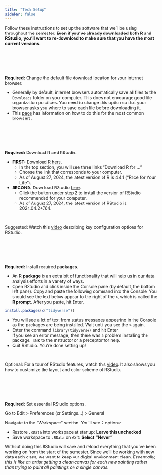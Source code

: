 ```yaml
---
title: "Tech Setup"
sidebar: false
---
```


Follow these instructions to set up the software that we'll be using throughout the semester. **Even if you've already downloaded both R and RStudio, you'll want to re-download to make sure that you have the most current versions.**

<br><br><br><br>

**Required:** Change the default file download location for your internet browser.

- Generally by default, internet browsers automatically save all files to the `Downloads` folder on your computer. This does not encourage good file organization practices. You need to change this option so that your browser asks you where to save each file before downloading it.
- This [page](https://www.online-tech-tips.com/computer-tips/change-default-download-folder-location-on-any-web-browser/) has information on how to do this for the most common browsers.

<br><br><br><br>

**Required:** Download R and RStudio.

- **FIRST:** Download R [here](https://cran.rstudio.com/).
    - In the top section, you will see three links "Download R for ..."
    - Choose the link that corresponds to your computer.
    - As of August 27, 2024, the latest version of R is 4.4.1 ("Race for Your Life").
- **SECOND:** Download RStudio [here](https://posit.co/download/rstudio-desktop/#download).
    - Click the button under step 2 to install the version of RStudio recommended for your computer.
    - As of August 27, 2024, the latest version of RStudio is 2024.04.2+764.

<br>

Suggested: Watch this [video](https://www.youtube.com/watch?v=LJiRSPoe8r0) describing key configuration options for RStudio.

<br><br><br><br>

**Required:** Install required **packages**.

- An R **package** is an extra bit of functionality that will help us in our data analysis efforts in a variety of ways.
- Open RStudio and click inside the Console pane (by default, the bottom left pane). Copy and paste the following command into the Console. You should see the text below appear to the right of the `> `, which is called the **R prompt**. After you paste, hit Enter.

```r
install.packages(c("tidyverse"))
```

- You will see a lot of text from status messages appearing in the Console as the packages are being installed. Wait until you see the `> ` again.
- Enter the command `library(tidyverse)` and hit Enter.    
    If you see an error message, then there was a problem installing the package. Talk to the instructor or a preceptor for help.
- Quit RStudio. You're done setting up!

<br>

Optional: For a tour of RStudio features, watch this [video](https://www.youtube.com/watch?v=HWnanydsBCs). It also shows you how to customize the layout and color scheme of RStudio.

<br><br><br><br>

**Required:** Set essential RStudio options.

Go to Edit > Preferences (or Settings...) > General

Navigate to the "Workspace" section. You'll see 2 options:

- Restore `.RData` into workspace at startup: **Leave this unchecked**
- Save workspace to `.RData` on exit: **Select "Never"**

Without doing this RStudio will save and reload everything that you've been working on from the start of the semester. Since we'll be working with new data each class, we want to keep our digital environment clean. *Essentially, this is like an artist getting a clean canvas for each new painting rather than trying to paint all paintings on a single canvas.*


